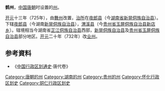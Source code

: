 '''鹤州'''，[[中国|中国]][[唐朝|唐朝]]时设置的[[州|州]]。

[[开元|开元]]十三年（725年），由[[舞州|舞州]]改置，[[治所|治所]]在[[夜郎县|夜郎县]]（今[[湖南省|湖南省]][[新晃侗族自治县|新晃侗族自治县]]）。下辖[[夜郎县|夜郎县]]（今湖南[[新晃侗族自治县|新晃侗族自治县]]），[[渭溪县|渭溪县]]（今[[贵州省|贵州省]][[玉屏侗族自治县|玉屏侗族自治县]][[新店乡|新店乡]]）。辖境相当今湖南省[[芷江侗族自治县|芷江侗族自治县]]西部，[[新晃侗族自治县|新晃侗族自治县]]及[[贵州省|贵州省]][[玉屏侗族自治县|玉屏侗族自治县]]部分地区。[[开元|开元]]二十年（732年）改[[业州_(唐朝)|业州]]。

== 参考資料 ==
* 《[[中国行政区划通史|中国行政区划通史]]·唐代卷》
{{唐朝行政区划小作品}}
{{DEFAULTSORT:H}}
[[Category:唐朝的州|Category:唐朝的州]]
[[Category:湖南的州|Category:湖南的州]]
[[Category:贵州的州|Category:贵州的州]]
[[Category:怀化行政区划史|Category:怀化行政区划史]]
[[Category:铜仁行政区划史|Category:铜仁行政区划史]]